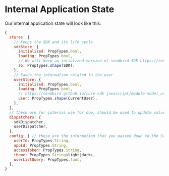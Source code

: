 
<Meta title="Docs|Internal State" />

# Internal Application State

Our internal application state will look like this:

```js
{
  stores: {
    // Keeps the SDK and its life cycle
    sdkStore: {
      initialized: PropTypes.bool,
      loading: PropTypes.bool,
      // We will keep an intialized version of sendbird SDK https://sendbird.github.io/core-sdk-javascript/module-sendbird.html
      sb: PropTypes.shape(SDK),
    },
    // Saves the information related to the user
    userStore: {
      initialized: PropTypes.bool,
      loading: PropTypes.bool,
      // https://sendbird.github.io/core-sdk-javascript/module-model_user-User.html
      user: PropTypes.shape(CurrentUser),
    },
  },
  // these are for internal use for now, should be used to update values inassociated stores
  dispatchers: {
    sdkDispatcher,
    userDispatcher,
  },
  config: { // these are the information that you passed down to the SendbirdProvider
    userId: PropTypes.String,
    appId: PropTypes.String,
    accessToken: PropTypes.String,
    theme: PropTypes.String<light|dark>,
    userListQuery: PropTypes.func,
  },
}
```

